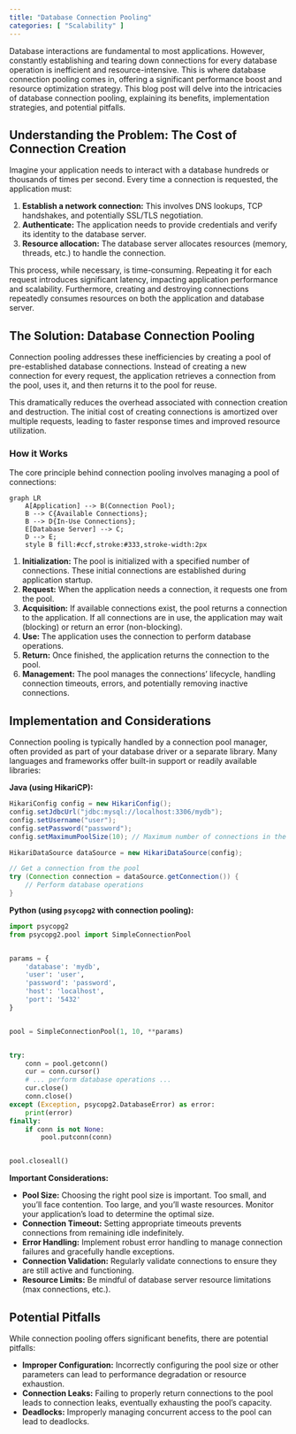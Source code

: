 ```yaml
---
title: "Database Connection Pooling"
categories: [ "Scalability" ]
---
```



Database interactions are fundamental to most applications.  However, constantly establishing and tearing down connections for every database operation is inefficient and resource-intensive. This is where database connection pooling comes in, offering a significant performance boost and resource optimization strategy. This blog post will delve into the intricacies of database connection pooling, explaining its benefits, implementation strategies, and potential pitfalls.

## Understanding the Problem: The Cost of Connection Creation

Imagine your application needs to interact with a database hundreds or thousands of times per second.  Every time a connection is requested, the application must:

1. **Establish a network connection:** This involves DNS lookups, TCP handshakes, and potentially SSL/TLS negotiation.
2. **Authenticate:**  The application needs to provide credentials and verify its identity to the database server.
3. **Resource allocation:** The database server allocates resources (memory, threads, etc.) to handle the connection.

This process, while necessary, is time-consuming.  Repeating it for each request introduces significant latency, impacting application performance and scalability.  Furthermore,  creating and destroying connections repeatedly consumes resources on both the application and database server.

## The Solution: Database Connection Pooling

Connection pooling addresses these inefficiencies by creating a pool of pre-established database connections.  Instead of creating a new connection for every request, the application retrieves a connection from the pool, uses it, and then returns it to the pool for reuse.

This dramatically reduces the overhead associated with connection creation and destruction.  The initial cost of creating connections is amortized over multiple requests, leading to faster response times and improved resource utilization.

### How it Works

The core principle behind connection pooling involves managing a pool of connections:

```mermaid
graph LR
    A[Application] --> B(Connection Pool);
    B --> C{Available Connections};
    B --> D{In-Use Connections};
    E[Database Server] --> C;
    D --> E;
    style B fill:#ccf,stroke:#333,stroke-width:2px
```

1. **Initialization:** The pool is initialized with a specified number of connections. These initial connections are established during application startup.
2. **Request:** When the application needs a connection, it requests one from the pool.
3. **Acquisition:** If available connections exist, the pool returns a connection to the application.  If all connections are in use, the application may wait (blocking) or return an error (non-blocking).
4. **Use:** The application uses the connection to perform database operations.
5. **Return:** Once finished, the application returns the connection to the pool.
6. **Management:** The pool manages the connections' lifecycle, handling connection timeouts, errors, and potentially removing inactive connections.


## Implementation and Considerations

Connection pooling is typically handled by a connection pool manager, often provided as part of your database driver or a separate library.  Many languages and frameworks offer built-in support or readily available libraries:


**Java (using HikariCP):**

```java
HikariConfig config = new HikariConfig();
config.setJdbcUrl("jdbc:mysql://localhost:3306/mydb");
config.setUsername("user");
config.setPassword("password");
config.setMaximumPoolSize(10); // Maximum number of connections in the pool

HikariDataSource dataSource = new HikariDataSource(config);

// Get a connection from the pool
try (Connection connection = dataSource.getConnection()) {
    // Perform database operations
}
```

**Python (using `psycopg2` with connection pooling):**

```python
import psycopg2
from psycopg2.pool import SimpleConnectionPool


params = {
    'database': 'mydb',
    'user': 'user',
    'password': 'password',
    'host': 'localhost',
    'port': '5432'
}


pool = SimpleConnectionPool(1, 10, **params)


try:
    conn = pool.getconn()
    cur = conn.cursor()
    # ... perform database operations ...
    cur.close()
    conn.close()
except (Exception, psycopg2.DatabaseError) as error:
    print(error)
finally:
    if conn is not None:
        pool.putconn(conn)


pool.closeall()
```


**Important Considerations:**

* **Pool Size:** Choosing the right pool size is important.  Too small, and you'll face contention.  Too large, and you'll waste resources.  Monitor your application's load to determine the optimal size.
* **Connection Timeout:** Setting appropriate timeouts prevents connections from remaining idle indefinitely.
* **Error Handling:** Implement robust error handling to manage connection failures and gracefully handle exceptions.
* **Connection Validation:** Regularly validate connections to ensure they are still active and functioning.
* **Resource Limits:** Be mindful of database server resource limitations (max connections, etc.).


## Potential Pitfalls

While connection pooling offers significant benefits, there are potential pitfalls:

* **Improper Configuration:** Incorrectly configuring the pool size or other parameters can lead to performance degradation or resource exhaustion.
* **Connection Leaks:** Failing to properly return connections to the pool leads to connection leaks, eventually exhausting the pool's capacity.
* **Deadlocks:** Improperly managing concurrent access to the pool can lead to deadlocks.




